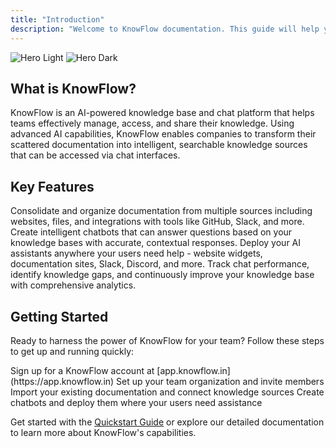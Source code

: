 ```yaml
---
title: "Introduction"
description: "Welcome to KnowFlow documentation. This guide will help you understand and navigate the KnowFlow platform"
---
```


<img alt="Hero Light" className="block dark:hidden" src="/images/hero-light.png" />
<img alt="Hero Dark" className="hidden dark:block" src="/images/hero-dark.png" />

## What is KnowFlow?

KnowFlow is an AI-powered knowledge base and chat platform that helps teams effectively manage, access, and share their knowledge. Using advanced AI capabilities, KnowFlow enables companies to transform their scattered documentation into intelligent, searchable knowledge sources that can be accessed via chat interfaces.

## Key Features

<CardGroup cols={2}>
  <Card title="Knowledge Management" icon="book-bookmark">
    Consolidate and organize documentation from multiple sources including websites, files, and integrations with tools like GitHub, Slack, and more.
  </Card>

  <Card title="AI-Powered Chat" icon="robot">
    Create intelligent chatbots that can answer questions based on your knowledge bases with accurate, contextual responses.
  </Card>

  <Card title="Multiple Deployments" icon="server">
    Deploy your AI assistants anywhere your users need help - website widgets, documentation sites, Slack, Discord, and more.
  </Card>

  <Card title="Analytics & Insights" icon="chart-mixed">
    Track chat performance, identify knowledge gaps, and continuously improve your knowledge base with comprehensive analytics.
  </Card>
</CardGroup>

## Getting Started

Ready to harness the power of KnowFlow for your team? Follow these steps to get up and running quickly:

<Steps>
  <Step title="Create an Account">
    Sign up for a KnowFlow account at [app.knowflow.in](https://app.knowflow.in)
  </Step>
  <Step title="Create a organization">
    Set up your team organization and invite members
  </Step>
  <Step title="Build Knowledge Bases">
    Import your existing documentation and connect knowledge sources
  </Step>
  <Step title="Deploy AI Assistants">
    Create chatbots and deploy them where your users need assistance
  </Step>
</Steps>

Get started with the [Quickstart Guide](/quickstart) or explore our detailed documentation to learn more about KnowFlow's capabilities.